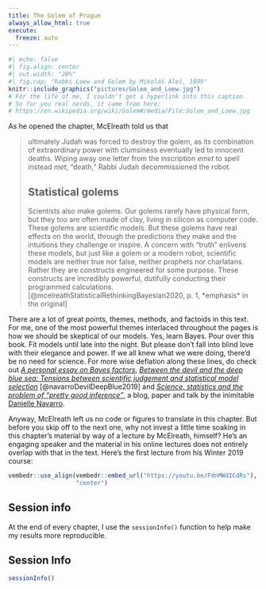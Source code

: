 ```yaml
---
title: The Golem of Prague
always_allow_html: true
execute: 
  freeze: auto
---
```


```r
#| echo: false
#| fig.align: center
#| out.width: "20%"
#| fig.cap: "Rabbi Loew and Golem by Mikoláš Aleš, 1899"
knitr::include_graphics("pictures/Golem_and_Loew.jpg") 
# For the life of me, I couldn't get a hyperlink into this caption.
# So for you real nerds, it came from here:
# https://en.wikipedia.org/wiki/Golem#/media/File:Golem_and_Loew.jpg
```

As he opened the chapter, McElreath told us that

> ultimately Judah was forced to destroy the golem, as its combination of extraordinary power with clumsiness eventually led to innocent deaths. Wiping away one letter from the inscription *emet* to spell instead *met*, "death," Rabbi Judah decommissioned the robot.
>
> ## Statistical golems
>
> Scientists also make golems. Our golems rarely have physical form, but they too are often made of clay, living in silicon as computer code. These golems are scientific models. But these golems have real effects on the world, through the predictions they make and the intuitions they challenge or inspire. A concern with "truth" enlivens these models, but just like a golem or a modern robot, scientific models are neither true nor false, neither prophets nor charlatans. Rather they are constructs engineered for some purpose. These constructs are incredibly powerful, dutifully conducting their programmed calculations. [@mcelreathStatisticalRethinkingBayesian2020, p. 1, *emphasis* in the original]

There are a lot of great points, themes, methods, and factoids in this text. For me, one of the most powerful themes interlaced throughout the pages is how we should be skeptical of our models. Yes, learn Bayes. Pour over this book. Fit models until late into the night. But please don't fall into blind love with their elegance and power. If we all knew what we were doing, there'd be no need for science. For more wise deflation along these lines, do check out [*A personal essay on Bayes factors*](https://psyarxiv.com/nujy6), [*Between the devil and the deep blue sea: Tensions between scientific judgement and statistical model selection*](https://doi.org/10.1007/s42113-018-0019-z) [@navarroDevilDeepBlue2019] and [*Science, statistics and the problem of "pretty good inference"*](https://youtu.be/tNkmsAOn7aU), a blog, paper and talk by the inimitable [Danielle Navarro](https://twitter.com/djnavarro?lang=en).

Anyway, McElreath left us no code or figures to translate in this chapter. But before you skip off to the next one, why not invest a little time soaking in this chapter's material by way of a lecture by McElreath, himself? He's an engaging speaker and the material in his online lectures does not entirely overlap with that in the text. Here's the first lecture from his Winter 2019 course:

```r
vembedr::use_align(vembedr::embed_url("https://youtu.be/FdnMWdICdRs"), 
                   "center")
```

## Session info {-}

At the end of every chapter, I use the `sessionInfo()` function to help make my results more reproducible.

::: {.callout-note collapse="true"}
## Session Info
```r
sessionInfo()
```
:::
